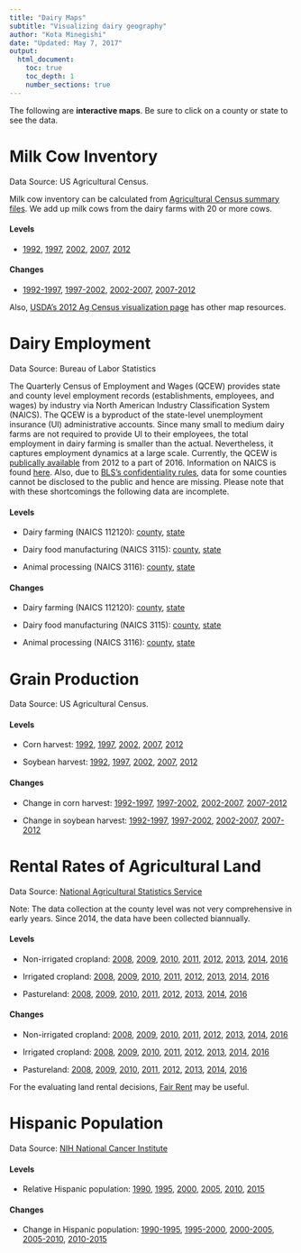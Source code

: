 ```yaml
---
title: "Dairy Maps"
subtitle: "Visualizing dairy geography"
author: "Kota Minegishi"
date: "Updated: May 7, 2017"
output: 
  html_document:
    toc: true
    toc_depth: 1
    number_sections: true
---
```


<!-- <script src="target_blank.js"></script> -->

<!-- ```{r, results='asis'} -->
<!-- cat(' -->
<!-- <script> -->
<!--   d3.select("body").append("p").text("d3 made me") -->
<!-- </script> -->
<!-- ') -->
<!-- ``` -->

<!-- <script> -->
<!-- var links = document.querySelectorAll( 'a' ); -->
<!--     for( var i=0, limit=links.length; i<limit; i++ ) { -->
<!--         if(links[i].href.indexOf(location.hostname)===-1){ -->
<!--         links[i].setAttribute("target", "_blank"); -->
<!--       } -->
<!--     } -->
<!-- </script> -->


<!-- ```{r, echo = FALSE, results = 'asis'}  -->
<!-- library(shiny) -->
<!--   tags$head( -->
<!--     tags$script(type ="text/javascript",  src ="target_blank.js") -->
<!--   ) -->
<!-- ``` -->


The following are **interactive maps**. Be sure to click on a county or state to see the data.   

# Milk Cow Inventory 
Data Source: US Agricultural Census.

Milk cow inventory can be calculated from  [Agricultural Census summary files](http://www.icpsr.umich.edu/icpsrweb/ICPSR/studies/35206). We add up milk cows from the dairy farms with 20 or more cows. 

#### Levels {-}

<!-- * [2012](html/cow_inventory_2012.html)  -->

* <a href="html/cow_inventory_1992.html" target="_blank" >1992</a>,
<a href="html/cow_inventory_1997.html" target="_blank" >1997</a>,
<a href="html/cow_inventory_2002.html" target="_blank" >2002</a>,
<a href="html/cow_inventory_2007.html" target="_blank" >2007</a>,
<a href="html/cow_inventory_2012.html" target="_blank" >2012</a>

#### Changes {-}
* <a href="html/change_cow_inventory_1992_1997.html" target="_blank" >1992-1997</a>,
<a href="html/change_cow_inventory_1997_2002.html" target="_blank" >1997-2002</a>,
<a href="html/change_cow_inventory_2002_2007.html" target="_blank" >2002-2007</a>,
<a href="html/change_cow_inventory_2007_2012.html" target="_blank" >2007-2012</a>


Also, [USDA's 2012 Ag Census visualization page](https://www.agcensus.usda.gov/Publications/2012/Online_Resources/Ag_Census_Web_Maps/) has other map resources. 


# Dairy Employment
Data Source: Bureau of Labor Statistics

The Quarterly Census of Employment and Wages (QCEW) provides state and county level employment records (establishments, employees, and wages) by industry via North American Industry Classification System (NAICS). The QCEW is a byproduct of the state-level unemployment insurance (UI) administrative accounts. Since many small to medium dairy farms are not required to provide UI to their employees, the total employment in dairy farming is smaller than the actual. Nevertheless, it captures employment dynamics at a large scale. Currently, the QCEW is [publically available](https://data.bls.gov/cew/doc/access/csv_data_slices.htm)  from 2012 to a part of 2016. Information on NAICS is found [here](https://classcodes.com/naics-4-digit-industry-group-code-list/).  Also, due to [BLS's confidentiality rules](https://www.bls.gov/cew/cewfaq.htm#Q14), data for some counties cannot be disclosed to the public and hence are missing. Please note that with these shortcomings the following data are incomplete.     

#### Levels {-}

<!-- * Dairy farming (NAICS 112120): [county](html/employment_dairy_farming.html){:target="_blank"}, [state](html/employment_st_dairy_farming.html) -->

* Dairy farming (NAICS 112120): <a href="html/employment_dairy_farming.html" target="_blank">county</a>, 
<a href="html/employment_st_change_dairy_farming.html" target="_blank">state</a>

* Dairy food manufacturing (NAICS 3115): <a href="html/employment_dairy_food_mf.html" target="_blank">county</a>, 
<a href="html/employment_st_dairy_food_mf.html" target="_blank">state</a>

* Animal processing (NAICS 3116): <a href="html/employment_animal_processing.html" target="_blank">county</a>, 
<a href="html/employment_st_animal_processing.html" target="_blank">state</a>


#### Changes {-}

* Dairy farming (NAICS 112120): <a href="html/employment_change_dairy_farming.html" target="_blank">county</a>, 
<a href="html/employment_change_st_dairy_farming.html" target="_blank">state</a>

* Dairy food manufacturing (NAICS 3115): <a href="html/employment_change_dairy_food_mf.html" target="_blank">county</a>, 
<a href="html/employment_change_st_dairy_food_mf.html" target="_blank">state</a>

* Animal processing (NAICS 3116): <a href="html/employment_change_animal_processing.html" target="_blank">county</a>, 
<a href="html/employment_change_st_animal_processing.html" target="_blank">state</a>


# Grain Production
Data Source: US Agricultural Census.

#### Levels {-}

* Corn harvest: <a href="html/harvest_corn_1992.html" target="_blank" >1992</a>,
<a href="html/harvest_corn_1997.html" target="_blank" >1997</a>,
<a href="html/harvest_corn_2002.html" target="_blank" >2002</a>,
<a href="html/harvest_corn_2007.html" target="_blank" >2007</a>,
<a href="html/harvest_corn_2012.html" target="_blank" >2012</a>

* Soybean harvest: <a href="html/harvest_soybean_1992.html" target="_blank">1992</a>,
<a href="html/harvest_soybean_1997.html" target="_blank">1997</a>,
<a href="html/harvest_soybean_2002.html" target="_blank">2002</a>,
<a href="html/harvest_soybean_2007.html" target="_blank">2007</a>,
<a href="html/harvest_soybean_2012.html" target="_blank">2012</a>

#### Changes {-}

* Change in corn harvest: <a href="html/change_harvest_corn_1992_1997.html" target="_blank" >1992-1997</a>,
<a href="html/change_harvest_corn_1997_2002.html" target="_blank" >1997-2002</a>,
<a href="html/change_harvest_corn_2002_2007.html" target="_blank" >2002-2007</a>,
<a href="html/change_harvest_corn_2007_2012.html" target="_blank" >2007-2012</a>

* Change in soybean harvest: <a href="html/change_harvest_soybean_1992_1997.html" target="_blank" >1992-1997</a>,
<a href="html/change_harvest_soybean_1997_2002.html" target="_blank" >1997-2002</a>,
<a href="html/change_harvest_soybean_2002_2007.html" target="_blank" >2002-2007</a>,
<a href="html/change_harvest_soybean_2007_2012.html" target="_blank" >2007-2012</a>


# Rental Rates of Agricultural Land
Data Source: [National Agricultural Statistics Service](https://www.nass.usda.gov/Surveys/Guide_to_NASS_Surveys/Cash_Rents_by_County/)

Note: The data collection at the county level was not very comprehensive in early years. Since 2014, the data have been collected biannually.

#### Levels {-}

* Non-irrigated cropland: <a href="html/rent_non_irrigated_2008.html" target="_blank" >2008</a>,
<a href="html/rent_non_irrigated_2009.html" target="_blank" >2009</a>,
<a href="html/rent_non_irrigated_2010.html" target="_blank" >2010</a>,
<a href="html/rent_non_irrigated_2011.html" target="_blank" >2011</a>, 
<a href="html/rent_non_irrigated_2012.html" target="_blank" >2012</a>, 
<a href="html/rent_non_irrigated_2013.html" target="_blank" >2013</a>, 
<a href="html/rent_non_irrigated_2014.html" target="_blank" >2014</a>, 
<a href="html/rent_non_irrigated_2016.html" target="_blank" >2016</a>

* Irrigated cropland: <a href="html/rent_irrigated_2008.html" target="_blank" >2008</a>,
<a href="html/rent_irrigated_2009.html" target="_blank" >2009</a>,
<a href="html/rent_irrigated_2010.html" target="_blank" >2010</a>,
<a href="html/rent_irrigated_2011.html" target="_blank" >2011</a>, 
<a href="html/rent_irrigated_2012.html" target="_blank" >2012</a>, 
<a href="html/rent_irrigated_2013.html" target="_blank" >2013</a>, 
<a href="html/rent_irrigated_2014.html" target="_blank" >2014</a>, 
<a href="html/rent_irrigated_2016.html" target="_blank" >2016</a>

* Pastureland: <a href="html/rent_pastureland_2008.html" target="_blank" >2008</a>,
<a href="html/rent_pastureland_2009.html" target="_blank" >2009</a>,
<a href="html/rent_pastureland_2010.html" target="_blank" >2010</a>,
<a href="html/rent_pastureland_2011.html" target="_blank" >2011</a>, 
<a href="html/rent_pastureland_2012.html" target="_blank" >2012</a>, 
<a href="html/rent_pastureland_2013.html" target="_blank" >2013</a>, 
<a href="html/rent_pastureland_2014.html" target="_blank" >2014</a>, 
<a href="html/rent_pastureland_2016.html" target="_blank" >2016</a>


#### Changes {-}

* Non-irrigated cropland: <a href="html/change_rent_non_irrigated_2008.html" target="_blank" >2008</a>,
<a href="html/change_rent_non_irrigated_2009.html" target="_blank" >2009</a>,
<a href="html/change_rent_non_irrigated_2010.html" target="_blank" >2010</a>,
<a href="html/change_rent_non_irrigated_2011.html" target="_blank" >2011</a>, 
<a href="html/change_rent_non_irrigated_2012.html" target="_blank" >2012</a>, 
<a href="html/change_rent_non_irrigated_2013.html" target="_blank" >2013</a>, 
<a href="html/change_rent_non_irrigated_2014.html" target="_blank" >2014</a>, 
<a href="html/change_rent_non_irrigated_2016.html" target="_blank" >2016</a>

* Irrigated cropland: <a href="html/change_rent_irrigated_2008.html" target="_blank" >2008</a>,
<a href="html/change_rent_irrigated_2009.html" target="_blank" >2009</a>,
<a href="html/change_rent_irrigated_2010.html" target="_blank" >2010</a>,
<a href="html/change_rent_irrigated_2011.html" target="_blank" >2011</a>, 
<a href="html/change_rent_irrigated_2012.html" target="_blank" >2012</a>, 
<a href="html/change_rent_irrigated_2013.html" target="_blank" >2013</a>, 
<a href="html/change_rent_irrigated_2014.html" target="_blank" >2014</a>, 
<a href="html/change_rent_irrigated_2016.html" target="_blank" >2016</a>

* Pastureland: <a href="html/change_rent_pastureland_2008.html" target="_blank" >2008</a>,
<a href="html/change_rent_pastureland_2009.html" target="_blank" >2009</a>,
<a href="html/change_rent_pastureland_2010.html" target="_blank" >2010</a>,
<a href="html/change_rent_pastureland_2011.html" target="_blank" >2011</a>, 
<a href="html/change_rent_pastureland_2012.html" target="_blank" >2012</a>, 
<a href="html/change_rent_pastureland_2013.html" target="_blank" >2013</a>, 
<a href="html/change_rent_pastureland_2014.html" target="_blank" >2014</a>, 
<a href="html/change_rent_pastureland_2016.html" target="_blank" >2016</a>

For the evaluating land rental decisions, [Fair Rent](https://fairrent.umn.edu/Default.aspx) may be useful. 

# Hispanic Population
Data Source: [NIH National Cancer Institute](https://seer.cancer.gov/popdata/download.html)


#### Levels {-}

* Relative Hispanic population:  <a href="html/hispanic_pop_1990.html" target="_blank" >1990</a>,
<a href="html/hispanic_pop_1995.html" target="_blank" >1995</a>,
<a href="html/hispanic_pop_2000.html" target="_blank" >2000</a>,
<a href="html/hispanic_pop_2005.html" target="_blank" >2005</a>,
<a href="html/hispanic_pop_2010.html" target="_blank" >2010</a>,
<a href="html/hispanic_pop_2015.html" target="_blank" >2015</a>

#### Changes {-}

* Change in Hispanic population: <a href="html/change_hispanic_pop_1995.html" target="_blank" >1990-1995</a>,
<a href="html/change_hispanic_pop_2000.html" target="_blank" >1995-2000</a>,
<a href="html/change_hispanic_pop_2005.html" target="_blank" >2000-2005</a>,
<a href="html/change_hispanic_pop_2010.html" target="_blank" >2005-2010</a>,
<a href="html/change_hispanic_pop_2015.html" target="_blank" >2010-2015</a>




